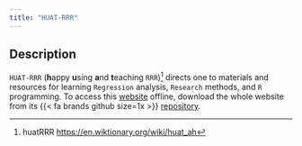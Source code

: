 ```yaml
---
title: "HUAT-RRR"
---
```


## Description

`HUAT-RRR` (**h**appy **u**sing **a**nd **t**eaching `RRR`)[^1] directs one to materials and resources for learning `Regression` analysis, `Research` methods, and `R` programming. To access this [website](https://yhpua.github.io/huatrrr/) offline, download the whole website from its {{< fa brands github size=1x  >}} [repository](https://github.com/yhpua/huatrrr).

 

[^1]: huatRRR <https://en.wiktionary.org/wiki/huat_ah>







